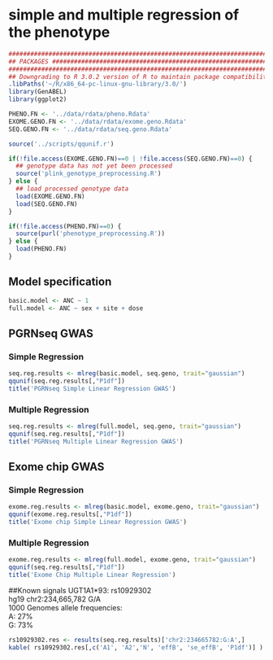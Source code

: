 # simple and multiple regression of the phenotype

```r
##############################################################################
## PACKAGES ##################################################################
##############################################################################
## Downgrading to R 3.0.2 version of R to maintain package compatibility
.libPaths('~/R/x86_64-pc-linux-gnu-library/3.0/')
library(GenABEL)
library(ggplot2)
```

```r
PHENO.FN <- '../data/rdata/pheno.Rdata'
EXOME.GENO.FN <- '../data/rdata/exome.geno.Rdata'
SEQ.GENO.FN <- '../data/rdata/seq.geno.Rdata'
```

```r
source('../scripts/qqunif.r')
```

```r
if(!file.access(EXOME.GENO.FN)==0 | !file.access(SEQ.GENO.FN)==0) {
  ## genotype data has not yet been processed
  source('plink_genotype_preprocessing.R')
} else {
  ## load processed genotype data
  load(EXOME.GENO.FN)
  load(SEQ.GENO.FN)
}

if(!file.access(PHENO.FN)==0) {
  source(purl('phenotype_preprocessing.R'))
} else {
  load(PHENO.FN)
}
```

## Model specification
```r
basic.model <- ANC ~ 1
full.model <- ANC ~ sex + site + dose
```

## PGRNseq GWAS
### Simple Regression
```r
seq.reg.results <- mlreg(basic.model, seq.geno, trait="gaussian")
qqunif(seq.reg.results[,"P1df"])
title('PGRNseq Simple Linear Regression GWAS')
```

### Multiple Regression
```r
seq.reg.results <- mlreg(full.model, seq.geno, trait="gaussian")
qqunif(seq.reg.results[,"P1df"])
title('PGRNseq Multiple Linear Regression GWAS')
```

## Exome chip GWAS
### Simple Regression
```r
exome.reg.results <- mlreg(basic.model, exome.geno, trait="gaussian")
qqunif(exome.reg.results[,"P1df"])
title('Exome chip Simple Linear Regression GWAS')
```

### Multiple Regression
```r
exome.reg.results <- mlreg(full.model, exome.geno, trait="gaussian")
qqunif(seq.reg.results[,"P1df"])
title('Exome Chip Multiple Linear Regression')
```

##Known signals
UGT1A1*93: rs10929302  
hg19 chr2:234,665,782 G/A  
1000 Genomes allele frequencies:  
  A: 27%  
  G: 73%  
```r
rs10929302.res <- results(seq.reg.results)['chr2:234665782:G:A',]
kable( rs10929302.res[,c('A1', 'A2','N', 'effB', 'se_effB', 'P1df')] )
```

